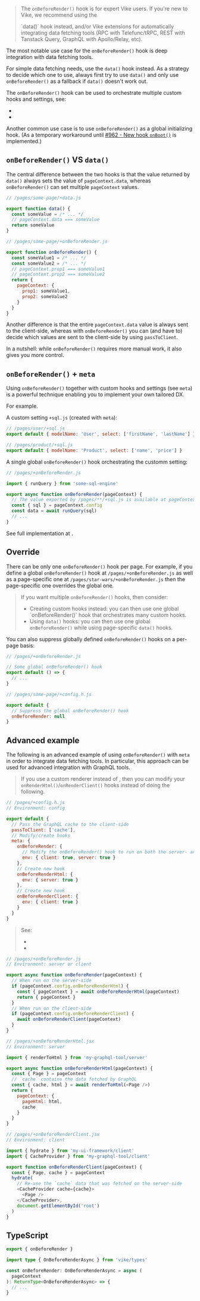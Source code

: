 
> The `onBeforeRender()` hook is for expert Vike users. If you're new to Vike, we recommend using the
> <Link href="/data">`data()` hook</Link> instead, and/or <Link href="/extensions">Vike extensions</Link> for
> automatically integrating data fetching tools (RPC with Telefunc/tRPC, REST with Tanstack Query, GraphQL with Apollo/Relay, etc).

The most notable use case for the `onBeforeRender()` hook is deep integration with data fetching tools.

For simple data fetching needs, use the <Link href="/data">`data()` hook</Link> instead. As a strategy to decide which one to use, always first try to use `data()` and only use `onBeforeRender()` as a fallback if `data()` doesn't work out.

The `onBeforeRender()` hook can be used to orchestrate multiple <Link href="/meta">custom hooks and settings</Link>, see:
 - <Link href="#onbeforerender-meta" doNotInferSectionTitle />
 - <Link href="#advanced-example" />

Another common use case is to use `onBeforeRender()` as a global initializing hook. (As a temporary workaround until [#962 - New hook `onBoot()`](https://github.com/vikejs/vike/issues/962) is implemented.)


## `onBeforeRender()` VS `data()`

The central difference between the two hooks is that the value returned by `data()` always sets the value of `pageContext.data`, whereas `onBeforeRender()` can set multiple `pageContext` values.

```js
// /pages/some-page/+data.js

export function data() {
  const someValue = /* ... */
  // pageContext.data === someValue
  return someValue
}
```

```js
// /pages/some-page/+onBeforeRender.js

export function onBeforeRender() {
  const someValue1 = /* ... */
  const someValue2 = /* ... */
  // pageContext.prop1 === someValue1
  // pageContext.prop2 === someValue2
  return {
    pageContext: {
      prop1: someValue1,
      prop2: someValue2
    }
  }
}
```

Another difference is that the entire `pageContext.data` value is always sent to the client-side, whereas with `onBeforeRender()` you can (and have to) decide which values are sent to the client-side by using <Link href="/passToClient">`passToClient`</Link>.

In a nutshell: while `onBeforeRender()` requires more manual work, it also gives you more control.


## `onBeforeRender()` + `meta`

Using `onBeforeRender()` together with custom hooks and settings (see <Link href="/meta">`meta`</Link>) is a powerful technique enabling you to implement your own tailored DX.

For example.

A custom setting `+sql.js` (created with `meta`):

```js
// /pages/user/+sql.js
export default { modelName: 'User', select: ['firstName', 'lastName'] }
```

```js
// /pages/product/+sql.js
export default { modelName: 'Product', select: ['name', 'price'] }
```

A single global `onBeforeRender()` hook orchestrating the customm setting:

```js
// /pages/+onBeforeRender.js

import { runQuery } from 'some-sql-engine'

export async function onBeforeRender(pageContext) {
  // The value exported by /pages/**/+sql.js is available at pageContext.config.sql
  const { sql } = pageContext.config
  const data = await runQuery(sql)
  // ...
}
```

See full implementation at <Link href="/meta#example-sql" doNotInferSectionTitle />.


## Override

There can be only one `onBeforeRender()` hook per page. For example, if you define a global `onBeforeRender()` hook at `/pages/+onBeforeRender.js` as well as a page-specific one at `/pages/star-wars/+onBeforeRender.js` then the page-specific one overrides the global one.

> If you want multiple `onBeforeRender()` hooks, then consider:
> - <Link href="/meta">Creating custom hooks</Link> instead: you can then use one global `onBeforeRender()` hook that orchestrates many custom hooks.
> - Using <Link href="/data">`data()` hooks</Link>: you can then use one global `onBeforeRender()` while using page-specific `data()` hooks.

You can also suppress globally defined `onBeforeRender()` hooks on a per-page basis:
```js
// /pages/+onBeforeRender.js

// Some global onBeforeRender() hook
export default () => {
  // ...
}
```
```js
// /pages/some-page/+config.h.js

export default {
  // Suppress the global onBeforeRender() hook
  onBeforeRender: null
}
```


## Advanced example

The following is an advanced example of using `onBeforeRender()` with `meta` in order to integrate data fetching tools. In particular, this approach can be used for advanced integration with GraphQL tools.

> If you use a custom renderer instead of <VikeExtensionUiFrameworkNames />, then you can modify your `onRenderHtml()`/`onRenderClient()` hooks instead of doing the following.

```js
// /pages/+config.h.js
// Environment: config

export default {
  // Pass the GraphQL cache to the client-side
  passToClient: ['cache'],
  // Modify/create hooks
  meta: {
    onBeforeRender: {
      // Modify the onBeforeRender() hook to run on both the server- and client-side
      env: { client: true, server: true }
    },
    // Create new hook
    onBeforeRenderHtml: {
      env: { server: true }
    },
    // Create new hook
    onBeforeRenderClient: {
      env: { client: true }
    }
  }
}
```
> See:
>  - <Link href="/meta" />
>  - <Link href="/passToClient" />

```js
// /pages/+onBeforeRender.js
// Environment: server or client

export async function onBeforeRender(pageContext) {
  // When run on the server-side
  if (pageContext.config.onBeforeRenderHtml) {
    const { pageContext } = await onBeforeRenderHtml(pageContext)
    return { pageContext }
  }
  // When run on the client-side
  if (pageContext.config.onBeforeRenderClient) {
    await onBeforeRenderClient(pageContext)
  }
}
```

```js
// /pages/+onBeforeRenderHtml.jsx
// Environment: server

import { renderToHtml } from 'my-graphql-tool/server'

export async function onBeforeRenderHtml(pageContext) {
  const { Page } = pageContext
  // `cache` contains the data fetched by GraphQL
  const { cache, html } = await renderToHtml(<Page />)
  return {
    pageContext: {
      pageHtml: html,
      cache
    }
  }
}
```

```js
// /pages/+onBeforeRenderClient.jsx
// Environment: client

import { hydrate } from 'my-ui-framework/client'
import { CacheProvider } from 'my-graphql-tool/client'

export function onBeforeRenderClient(pageContext) {
  const { Page, cache } = pageContext
  hydrate(
    // Re-use the `cache` data that was fetched on the server-side
    <CacheProvider cache={cache}>
      <Page />
    </CacheProvider>,
    document.getElementById('root')
  )
}
```


## TypeScript

```ts
export { onBeforeRender }

import type { OnBeforeRenderAsync } from 'vike/types'

const onBeforeRender: OnBeforeRenderAsync = async (
  pageContext
): ReturnType<OnBeforeRenderAsync> => {
  // ...
}
```

<HookTypeScriptHints hookTypeName="OnBeforeRenderAsync" />
